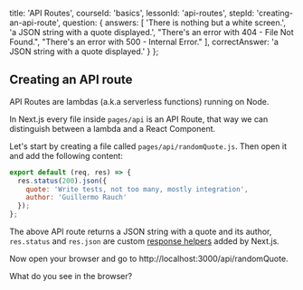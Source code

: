 
  title: 'API Routes',
  courseId: 'basics',
  lessonId: 'api-routes',
  stepId: 'creating-an-api-route',
  question: {
    answers: [
      'There is nothing but a white screen.',
      'a JSON string with a quote displayed.',
      "There's an error with 404 - File Not Found.",
      "There's an error with 500 - Internal Error."
    ],
    correctAnswer: 'a JSON string with a quote displayed.'
  }
};

## Creating an API route

API Routes are lambdas (a.k.a serverless functions) running on Node.

In Next.js every file inside `pages/api` is an API Route, that way we can distinguish between a lambda and a React Component.

Let's start by creating a file called `pages/api/randomQuote.js`. Then open it and add the following content:

```js
export default (req, res) => {
  res.status(200).json({
    quote: 'Write tests, not too many, mostly integration',
    author: 'Guillermo Rauch'
  });
};
```

The above API route returns a JSON string with a quote and its author, `res.status` and `res.json` are custom [response helpers](https://github.com/zeit/next.js#helper-functions) added by Next.js.

Now open your browser and go to http://localhost:3000/api/randomQuote.

What do you see in the browser?

